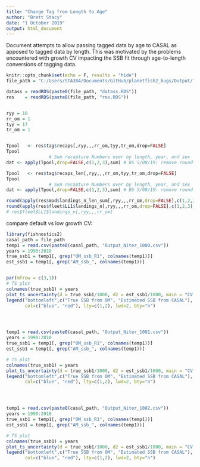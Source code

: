 ```yaml
---
title: "Change Tag from Length to Age"
author: "Brett Stacy"
date: "1 October 2019"
output: html_document
---
```


Document attempts to allow passing tagged data by age to CASAL as apposed to tagged data by length. This was motivated by the problems encountered with growth CV impacting the SSB fit through age-to-length conversions of tagging data. 


```r
knitr::opts_chunk$set(echo = F, results = "hide")
file_path = "C:/Users/STA384/Documents/GitHub/planetfish2_bugs/Output/TOA_bug_18/"
```


```r
datass = readRDS(paste0(file_path, "datass.RDS"))
res    = readRDS(paste0(file_path, "res.RDS"))


ryy = 18
rr_om = 1
tyy = 17
tr_om = 1


Tpool	<- res$tag$recaps[,ryy,,,rr_om,tyy,tr_om,drop=FALSE]
Tpool
			    # Sum recapture Numbers over by length, year, and sex
dat <- apply(Tpool,drop=FALSE,c(1,2,3),sum) # BS 5/08/19: remove round here
```

```r
Tpool	<- res$tag$recaps_len[,ryy,,,rr_om,tyy,tr_om,drop=FALSE]
Tpool
			    # Sum recapture Numbers over by length, year, and sex
dat <- apply(Tpool,drop=FALSE,c(1,2,3),sum) # BS 5/08/19: remove round here
```

```r
round(apply(res$mod$landings_n_len_sum[,ryy,,,rr_om,drop=FALSE],c(1,2,3),sum) * datass$tag_proportion_scanned,0)
round(apply(res$fleet$LL1$landings_n[,ryy,,,rr_om,drop=FALSE],c(1,2,3),sum) * datass$tag_proportion_scanned,0)
# res$fleet$LL1$landings_n[,ryy,,,rr_om]
```


compare default vs low growth CV:

```r
library(fishnostics2)
casal_path = file_path
temp1 = read.csv(paste0(casal_path, "Output_Niter_1000.csv"))
years = 1990:2010
true_ssb1 = temp1[, grep("OM_ssb_R1", colnames(temp1))]
est_ssb1 = temp1[, grep("AM_ssb_", colnames(temp1))]


par(mfrow = c(3,1))
# TS plot
colnames(true_ssb1) = years
plot_ts_uncertainty(d = true_ssb1/1000, d2 = est_ssb1/1000, main = "CV 0.1")
legend("bottomleft",c("True SSB from OM", "Estimated SSB from CASAL"),
       col=c("blue", "red"), lty=c(1,2), lwd=2, bty="n")




temp1 = read.csv(paste0(casal_path, "Output_Niter_1001.csv"))
years = 1990:2010
true_ssb1 = temp1[, grep("OM_ssb_R1", colnames(temp1))]
est_ssb1 = temp1[, grep("AM_ssb_", colnames(temp1))]

# TS plot
colnames(true_ssb1) = years
plot_ts_uncertainty(d = true_ssb1/1000, d2 = est_ssb1/1000, main = "CV 0.01")
legend("bottomleft",c("True SSB from OM", "Estimated SSB from CASAL"),
       col=c("blue", "red"), lty=c(1,2), lwd=2, bty="n")




temp1 = read.csv(paste0(casal_path, "Output_Niter_1002.csv"))
years = 1990:2010
true_ssb1 = temp1[, grep("OM_ssb_R1", colnames(temp1))]
est_ssb1 = temp1[, grep("AM_ssb_", colnames(temp1))]

# TS plot
colnames(true_ssb1) = years
plot_ts_uncertainty(d = true_ssb1/1000, d2 = est_ssb1/1000, main = "CV 0.19")
legend("bottomleft",c("True SSB from OM", "Estimated SSB from CASAL"),
       col=c("blue", "red"), lty=c(1,2), lwd=2, bty="n")
```




